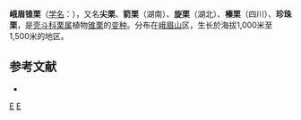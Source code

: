 {{Infraspeciesbox
| image = 
| image_caption = 
| status = 
| status_system = 
| genus = Castanea
| species = henryi
| varietas = omeiensis
| authority = Fang, 1964
}}

'''峨眉锥栗'''（[[学名|学名]]：{{lang|la|''Castanea henryi''}}），又名'''尖栗'''、'''箭栗'''（湖南）、'''旋栗'''（湖北）、'''榛栗'''（四川）、'''珍珠栗'''，是[[壳斗科|壳斗科]][[栗属|栗属]]植物[[锥栗|锥栗]]的[[变种|变种]]。分布在[[峨眉山|峨眉山]]区，生长於海拔1,000米至1,500米的地区。

== 参考文献 ==
<div class="references-small">
* {{cite web| url =http://www.bioinfo.cn/db05/KmzwSpecies.php?action=view&id=25901| title =峨眉锥栗（变种）| work =《中国高等植物数据库全库》| publisher =中国科学院微生物研究所| author =昆明植物研究所| accessdate =2010-01-29| deadurl =yes| archiveurl =https://web.archive.org/web/20160305060311/http://www.bioinfo.cn/db05/KmzwSpecies.php?action=view&id=25901| archivedate =2016-03-05}}
</div>
{{Taxonbar}}

[[Category:栗属|E]]
[[Category:1964年描述的植物|E]]